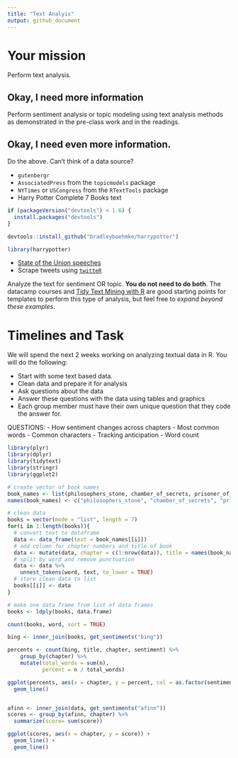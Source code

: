 ```yaml
---
title: "Text Analyis"
output: github_document
---
```





# Your mission

Perform text analysis.

## Okay, I need more information

Perform sentiment analysis or topic modeling using text analysis methods as demonstrated in the pre-class work and in the readings.

## Okay, I need even more information.

Do the above. Can't think of a data source?

- `gutenbergr`
- `AssociatedPress` from the `topicmodels` package
- `NYTimes` or `USCongress` from the `RTextTools` package
- Harry Potter Complete 7 Books text

```r
if (packageVersion("devtools") < 1.6) {
  install.packages("devtools")
}

devtools::install_github("bradleyboehmke/harrypotter")

library(harrypotter)
```
- [State of the Union speeches](https://pradeepadhokshaja.wordpress.com/2017/03/31/scraping-the-web-for-presdential-inaugural-addresses-using-rvest/)
- Scrape tweets using [`twitteR`](https://www.credera.com/blog/business-intelligence/twitter-analytics-using-r-part-1-extract-tweets/)

Analyze the text for sentiment OR topic. **You do not need to do both**. The datacamp courses and [Tidy Text Mining with R](http://tidytextmining.com/) are good starting points for templates to perform this type of analysis, but feel free to *expand beyond these examples*.

# Timelines and Task


We will spend the next 2 weeks working on analyzing textual data in R. You will do the following:

- Start with some text based data.
- Clean data and prepare it for analysis
- Ask questions about the data
- Answer these questions with the data using tables and graphics
- Each group member must have their own unique question that they code the answer for. 



QUESTIONS:
- How sentiment changes across chapters
- Most common words
- Common characters
- Tracking anticipation
- Word count




```r
library(plyr)
library(dplyr)
library(tidytext)
library(stringr)
library(ggplot2)

# create vector of book names
book_names <- list(philosophers_stone, chamber_of_secrets, prisoner_of_azkaban, goblet_of_fire, order_of_the_phoenix, half_blood_prince, deathly_hallows)
names(book_names) <- c("philosophers_stone", "chamber_of_secrets", "prisoner_of_azkaban", "goblet_of_fire", "order_of_the_phoenix", "half_blood_prince", "deathly_hallows")

# clean data
books = vector(mode = "list", length = 7)
for(i in 1:length(books)){
  # convert text to dataframe
  data <- data_frame(text = book_names[[i]])
  # add column for chapter numbers and title of book
  data <- mutate(data, chapter = c(1:nrow(data)), title = names(book_names)[i])
  # split by word and remove punctuation
  data <- data %>%
    unnest_tokens(word, text, to_lower = TRUE)
  # store clean data to list
  books[[i]] <- data
}

# make one data frame from list of data frames
books <- ldply(books, data.frame)
```

```r
count(books, word, sort = TRUE)

bing <- inner_join(books, get_sentiments("bing"))

percents <- count(bing, title, chapter, sentiment) %>%
    group_by(chapter) %>%
    mutate(total_words = sum(n),
           percent = n / total_words)

ggplot(percents, aes(x = chapter, y = percent, col = as.factor(sentiment))) +
  geom_line()


afinn <- inner_join(data, get_sentiments("afinn"))
scores <- group_by(afinn, chapter) %>%
  summarize(score= sum(score))

ggplot(scores, aes(x = chapter, y = score)) +
  geom_line() +
  geom_line()


```
